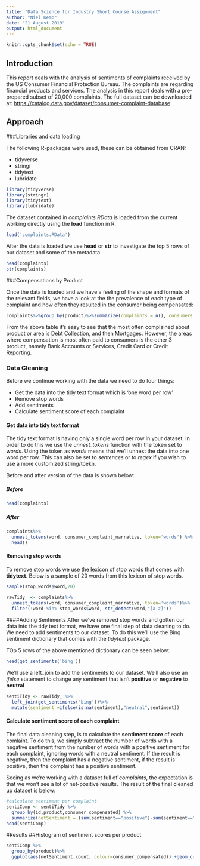 ```yaml
---
title: "Data Science for Industry Short Course Assignment"
author: "Niel Kemp"
date: "21 August 2019"
output: html_document
---
```


```r
knitr::opts_chunk$set(echo = TRUE)
```

## Introduction

This report deals with the analysis of sentiments of complaints received by the US Consumer Financial Protection Bureau. The complaints are regarding financial products and services. The analysis in this report deals with a pre-prepared subset of 20,000 complaints. The full dataset can be downloaded at: <https://catalog.data.gov/dataset/consumer-complaint-database>

## Approach
###Libraries and data loading

The following R-packages were used, these can be obtained from CRAN:

* tidyverse
* stringr
* tidytext
* lubridate

```r
library(tidyverse)
library(stringr)
library(tidytext)
library(lubridate)
```


The dataset contained in *complaints.RData* is loaded from the current working directly using the **load** function in R.

```r
load('complaints.RData')
```

After the data is loaded we use **head** or **str** to investigate the top 5 rows of our dataset and some of the metadata

```r
head(complaints)
str(complaints)
```

###Compensations by Product

Once the data is loaded and we have a feeling of the shape and formats of the relevant fields, we have a look at the the prevalence of each type of complaint and how often they resulted in the consumer being compensated:

```r
complaints%>%group_by(product)%>%summarize(complaints = n(), consumers_compensated = sum(consumer_compensated))%>%mutate(ratio = consumers_compensated/complaints)
```

From the above table it's easy to see that the most often complained about product or area is Debt Collection, and then Mortgages. However, the areas where compensation is most often paid to consumers is the other 3 product, namely  Bank Accounts or Services, Credit Card or Credit Reporting.



### Data Cleaning

Before we continue working with the data we need to do four things:

* Get the data into the tidy text format which is 'one word per row'
* Remove stop words
* Add sentiments
* Calculate sentiment score of each complaint

#### Get data into tidy text format

The tidy text format is having only a single word per row in your dataset. In order to do this we use the *unnest_tokens* function with the token set to *words*. Using the token as *words* means that we'll unnest the data into one word per row. This can also be set to *sentences* or to *regex* if you wish to use a more customized string/toekn.

Before and after version of the data is shown below:

##### Before
```r
head(complaints)
```
##### After
```r
complaints%>%
  unnest_tokens(word, consumer_complaint_narrative, token='words') %>%
  head()

```

#### Removing stop words

To remove stop words we use the lexicon of stop words that comes with **tidytext**. Below is a sample of 20 words from this lexicon of stop words.
```r
sample(stop_words$word,20)

rawTidy_ <- complaints%>%
  unnest_tokens(word, consumer_complaint_narrative, token='words')%>%
  filter(!word %in% stop_words$word, str_detect(word,"[a-z]"))
```

####Adding Sentiments
After we've removed stop words and gotten our data into the tidy text format, we have one final step of data cleaning to do. We need to add sentiments to our dataset. To do this we'll use the Bing sentiment dictionary that comes with the *tidytext* package.

TOp 5 rows of the above mentioned dictionary can be seen below:
```r
head(get_sentiments('bing'))
```

We'll use a left_join to add the sentiments to our dataset. We'll also use an *ifelse* statement to change any sentiment that isn't **positive** or **negative** to **neutral**
```r
sentiTidy <- rawTidy_ %>%
  left_join(get_sentiments('bing'))%>%
  mutate(sentiment =ifelse(is.na(sentiment),"neutral",sentiment))
```

#### Calculate sentiment score of each complaint

The final data cleaning step, is to calculate the **sentiment score** of each comlaint. To do this, we simply subtract the number of words with a negative sentiment from the number of words with a positive sentiment for each complaint, ignoring words with a neutral sentiment. If the result is negative, then the complaint has a negative sentiment, if the result is positive, then the complaint has a positive sentiment.

Seeing as we're working with a dataset full of *complaints*, the expectation is that we won't see a lot of net-positive results. The result of the final cleaned up dataset is below:

```r
#calculate sentiment per complaint
sentiComp <- sentiTidy %>% 
  group_by(id,product,consumer_compensated) %>%
  summarize(netSentiment = (sum(sentiment=="positive")-sum(sentiment=="negative")))%>%mutate(count=n())
head(sentiComp)
```

#Results
##Histogram of sentiment scores per product
```r
sentiComp %>%
  group_by(product)%>%
  ggplot(aes(netSentiment,count, colour=consumer_compensated)) +geom_col()+facet_wrap(~product)
```




